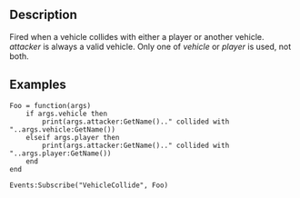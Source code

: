 {{Lua/Event|
  arguments = [[Lua/Server/Vehicle|Vehicle]] attacker, [[Lua/Server/Vehicle|Vehicle]] vehicle, [[Lua/Server/Player|Player]] player
}}

==Description==

Fired when a vehicle collides with either a player or another vehicle. ''attacker'' is always a valid vehicle. Only one of ''vehicle'' or ''player'' is used, not both.

==Examples==

<syntaxhighlight>
Foo = function(args)
	if args.vehicle then
		print(args.attacker:GetName().." collided with "..args.vehicle:GetName())
	elseif args.player then
		print(args.attacker:GetName().." collided with "..args.player:GetName())
	end
end

Events:Subscribe("VehicleCollide", Foo)
</syntaxhighlight>